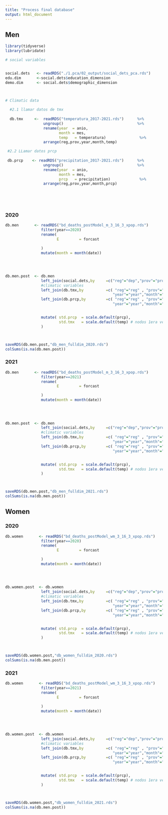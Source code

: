 ```yaml
---
title: "Process final database"
output: html_document
---
```





## Men

```r

library(tidyverse)
library(lubridate)

# social variables


social.dets   <- readRDS("./1.pca/02_output/social_dets_pca.rds") 
edu.dim       <-social.dets$education_dimension
demo.dim      <- social.dets$demographic_dimension



# Climatic data
  
  #2.1 llamar datos de tmx
  
  db.tmx     <-  readRDS("temperatura_2017-2021.rds")      %>%
                 ungroup()                                 %>% 
                 rename(year  = anio,
                        month = mes,
                        temp   = temperatura)               %>% 
                 arrange(reg,prov,year,month,temp)

 #2.2 LLamar datos prcp 
  
 db.prcp    <- readRDS("precipitation_2017-2021.rds")      %>%
                 ungroup()                                 %>% 
                 rename(year  = anio,
                        month = mes,
                        prcp   = precipitation)             %>% 
                 arrange(reg,prov,year,month,prcp)
 
 
 



```

### 2020


```r
db.men       <- readRDS("bd_deaths_postModel_m_3_16_3_xpop.rds")                      %>% 
                filter(year==2020)                                                    %>% 
                rename(
                       E         = forcast

                )                                                                     %>% 
                mutate(month = month(date))
         
  
  
  
db.men.post  <- db.men                                                               %>% 
                left_join(social.dets,by     =c("reg"="dep","prov"="prov"))          %>% 
                #climatic variables
                left_join(db.tmx,by          =c( "reg"="reg" , "prov"="prov",
                                                "year"="year","month"="month"))      %>% 
                left_join(db.prcp,by         =c( "reg"="reg" , "prov"="prov",
                                                "year"="year","month"="month"))      %>% 


                mutate( std.prcp  = scale.default(prcp),
                        std.tmx   = scale.default(temp) # nodos 1era version del modelamiento no resulto relevante
                )



saveRDS(db.men.post,"db_men_fulldim_2020.rds")
colSums(is.na(db.men.post))  
```


### 2021 

```r

db.men       <- readRDS("bd_deaths_postModel_m_3_16_3_xpop.rds")                      %>% 
                filter(year==2021)                                                    %>% 
                rename(
                       E         = forcast

                )                                                                     %>% 
                mutate(month = month(date))
         
  
  
  
db.men.post  <- db.men                                                               %>% 
                left_join(social.dets,by     =c("reg"="dep","prov"="prov"))          %>% 
                #climatic variables
                left_join(db.tmx,by          =c( "reg"="reg" , "prov"="prov",
                                                "year"="year","month"="month"))      %>% 
                left_join(db.prcp,by         =c( "reg"="reg" , "prov"="prov",
                                                "year"="year","month"="month"))      %>% 


                mutate( std.prcp  = scale.default(prcp),
                        std.tmx   = scale.default(temp) # nodos 1era version del modelamiento no resulto relevante
                )



saveRDS(db.men.post,"db_men_fulldim_2021.rds")
colSums(is.na(db.men.post))  


```

## Women


### 2020

```r
db.women       <- readRDS("bd_deaths_postModel_wm_3_16_3_xpop.rds")                      %>% 
                filter(year==2020)                                                    %>% 
                rename(
                       E         = forcast

                )                                                                     %>% 
                mutate(month = month(date))
         
  
  
  
db.women.post  <- db.women                                                               %>% 
                left_join(social.dets,by     =c("reg"="dep","prov"="prov"))          %>% 
                #climatic variables
                left_join(db.tmx,by          =c( "reg"="reg" , "prov"="prov",
                                                "year"="year","month"="month"))      %>% 
                left_join(db.prcp,by         =c( "reg"="reg" , "prov"="prov",
                                                "year"="year","month"="month"))      %>% 


                mutate( std.prcp  = scale.default(prcp),
                        std.tmx   = scale.default(temp) # nodos 1era version del modelamiento no resulto relevante
                )



saveRDS(db.women.post,"db_women_fulldim_2020.rds")
colSums(is.na(db.men.post))  
```


### 2021 

```r
db.women       <- readRDS("bd_deaths_postModel_wm_3_16_3_xpop.rds")                      %>% 
                filter(year==2021)                                                    %>% 
                rename(
                       E         = forcast

                )                                                                     %>% 
                mutate(month = month(date))
         
  
  
  
db.women.post  <- db.women                                                               %>% 
                left_join(social.dets,by     =c("reg"="dep","prov"="prov"))          %>% 
                #climatic variables
                left_join(db.tmx,by          =c( "reg"="reg" , "prov"="prov",
                                                "year"="year","month"="month"))      %>% 
                left_join(db.prcp,by         =c( "reg"="reg" , "prov"="prov",
                                                "year"="year","month"="month"))      %>% 


                mutate( std.prcp  = scale.default(prcp),
                        std.tmx   = scale.default(temp) # nodos 1era version del modelamiento no resulto relevante
                )



saveRDS(db.women.post,"db_women_fulldim_2021.rds")
colSums(is.na(db.men.post))  
```

